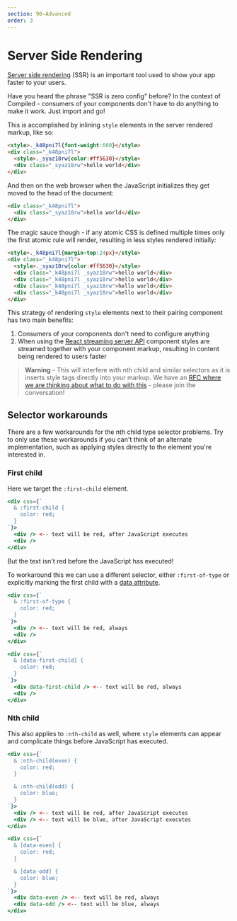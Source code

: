 ```yaml
---
section: 90-Advanced
order: 3
---
```


# Server Side Rendering

[Server side rendering](https://reactjs.org/docs/react-dom-server.html) (SSR) is an important tool used to show your app faster to your users.

Have you heard the phrase "SSR is zero config" before?
In the context of Compiled -
consumers of your components don't have to do anything to make it work.
Just import and go!

This is accomplished by inlining `style` elements in the server rendered markup,
like so:

<!-- prettier-ignore -->
```html
<style>._k48pni7l{font-weight:600}</style>
<div class="_k48pni7l">
  <style>._syaz18rw{color:#ff5630}</style>
  <div class="_syaz18rw">hello world</div>
</div>
```

And then on the web browser when the JavaScript initializes they get moved to the head of the document:

```html
<div class="_k48pni7l">
  <div class="_syaz18rw">hello world</div>
</div>
```

The magic sauce though -
if any atomic CSS is defined multiple times only the first atomic rule will render,
resulting in less styles rendered initially:

<!-- prettier-ignore -->
```html
<style>._k48pni7l{margin-top:24px}</style>
<div class="_k48pni7l">
  <style>._syaz18rw{color:#ff5630}</style>
  <div class="_k48pni7l _syaz18rw">hello world</div>
  <div class="_k48pni7l _syaz18rw">hello world</div>
  <div class="_k48pni7l _syaz18rw">hello world</div>
  <div class="_k48pni7l _syaz18rw">hello world</div>
</div>
```

This strategy of rendering `style` elements next to their pairing component has two main benefits:

1. Consumers of your components don't need to configure anything
1. When using the [React streaming server API](https://reactjs.org/docs/react-dom-server.html#rendertonodestream) component styles are streamed together with your component markup,
   resulting in content being rendered to users faster

> **Warning** - This will interfere with nth child and similar selectors as it is inserts style tags directly into your markup.
> We have an [RFC where we are thinking about what to do with this](https://github.com/atlassian-labs/compiled/issues/31) - please join the conversation!

## Selector workarounds

There are a few workarounds for the nth child type selector problems.
Try to only use these workarounds if you can't think of an alternate implementation,
such as applying styles directly to the element you're interested in.

### First child

Here we target the `:first-child` element.

```jsx
<div css={`
  & :first-child {
    color: red;
  }
`}>
  <div /> <-- text will be red, after JavaScript executes
  <div />
</div>
```

But the text isn't red before the JavaScript has executed!

To workaround this we can use a different selector,
either `:first-of-type` or explicitly marking the first child with a [data attribute](https://developer.mozilla.org/en-US/docs/Learn/HTML/Howto/Use_data_attributes).

```jsx
<div css={`
  & :first-of-type {
    color: red;
  }
`}>
  <div /> <-- text will be red, always
  <div />
</div>
```

```jsx
<div css={`
  & [data-first-child] {
    color: red;
  }
`}>
  <div data-first-child /> <-- text will be red, always
  <div />
</div>
```

### Nth child

This also applies to `:nth-child` as well,
where `style` elements can appear and complicate things before JavaScript has executed.

```jsx
<div css={`
  & :nth-child(even) {
    color: red;
  }

  & :nth-child(odd) {
    color: blue;
  }
`}>
  <div /> <-- text will be red, after JavaScript executes
  <div /> <-- text will be blue, after JavaScript executes
</div>
```

```jsx
<div css={`
  & [data-even] {
    color: red;
  }

  & [data-odd] {
    color: blue;
  }
`}>
  <div data-even /> <-- text will be red, always
  <div data-odd /> <-- text will be blue, always
</div>
```
